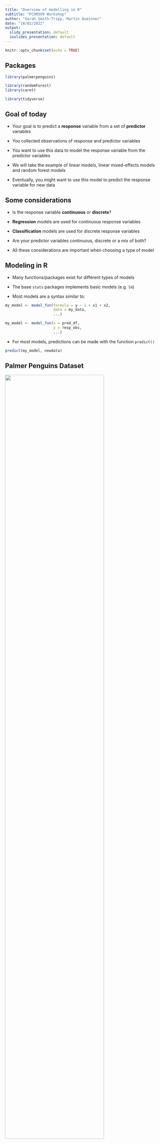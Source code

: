 ```yaml
---
title: "Overview of modelling in R"
subtitle: "FCOR599 Workshop"
author: "Sarah Smith-Tripp, Martin Queinnec"
date: "18/02/2022"
output:
  slidy_presentation: default
  ioslides_presentation: default
---
```


```r
knitr::opts_chunk$set(echo = TRUE)
```

## Packages 

```r
library(palmerpenguins)

library(randomForest)
library(caret)

library(tidyverse)
```

## Goal of today 

- Your goal is to predict a **response** variable from a set of **predictor** variables

- You collected observations of response and predictor variables

- You want to use this data to model the response variable from the predictor variables

- We will take the example of linear models, linear mixed-effects models and random forest models

- Eventually, you might want to use this model to predict the response variable for new data

## Some considerations

- Is the response variable **continuous** or **discrete**? 

- **Regression** models are used for continuous response variables

- **Classification** models are used for discrete response variables

- Are your predictor variables continuous, discrete or a mix of both? 

- All these considerations are important when choosing a type of model

## Modeling in R

- Many functions/packages exist for different types of models

- The base `stats` packages implements basic models (e.g. `lm`)

- Most models are a syntax similar to: 

```r
my_model <- model_fun(formula = y ~ 1 + x1 + x2, 
                      data = my_data, 
                      ...)

my_model <- model_fun(x = pred_df, 
                      y = resp_obs, 
                      ...)
```

- For most models, predictions can be made with the function `predict()`

```r
predict(my_model, newdata)
```

## Palmer Penguins Dataset

![](https://allisonhorst.github.io/palmerpenguins/reference/figures/lter_penguins.png){width=80%}
![](https://allisonhorst.github.io/palmerpenguins/reference/figures/culmen_depth.png){width=80%}

```r
dat <- penguins %>% 
  filter(across(.cols = everything(), ~!is.na(.x)))
```

```r
head(dat)
```

## Linear model

- Let's assume that there is a linear relationship between body mass and bill / flipper dimensions

$Y_{i} = a + \sum_{i}^{u} b_{i} \times X_{i}$


```r
my_lm_model <- lm(body_mass_g ~ 1 + bill_length_mm + bill_depth_mm + flipper_length_mm, 
   data = dat)

summary(my_lm_model)
```

## Linear model with random effects


## Random Forest models

- Random Forest is a type of model that can be used for both regression and classification 

- Forest of decision trees that split the data into subgroups

For a given tree: 

- A **random** sample of the observations is taken

- At each node, **mtry** predictor variables are **randomly** selected and the tree splits the data so that resulting subsgroups are as different from each other as possible and observations falling in the same subgroup are as similar to each other as possible

- If a new observation is ran through the tree, a prediction is made

- We can calculate an out-of-bag error (OOB) on the observations left out. 

Considering the forest: 

- We can run a new observation through all the trees in the forest

- A prediction will be made for this observation by averaging (regression) or taking the most common predicted value (classification)


![](https://www.tibco.com/sites/tibco/files/media_entity/2021-05/random-forest-diagram.svg){width=80%}

## Random Forest - Regression

Let's assume that we want to predict the **body mass** of each penguin based on species, bill length, bill depth, flipper length, sex and the island where the penguin was observed. 

```r
predictor_vars <- dat %>%
  select(species, bill_length_mm, bill_depth_mm, flipper_length_mm, sex, island)

rf_body_mass <- randomForest(x = predictor_vars, 
                             y = dat$body_mass_g)

rf_body_mass
```

What do `Mean of squared residuals` and `% Var explained` mean? 

- Residuals (error): $y_{i} - \hat{y}_{i}$

- Mean square error: $MSE = \frac{\sum{(y_{i} - \hat{y}_{i})^{2}}}{n}$

- Root mean square error: $RMSE = \sqrt{\frac{\sum{(y_{i} - \hat{y}_{i})^{2}}}{n}}$

- Coefficient of determination (i.e. variance explained): $R^{2} = 1 - \frac{\sum{(y_{i} - \hat{y}_{i})^{2}}}{\sum{(y_{i} - \overline{y})^{2}}}$

In the random forest output, these accuracy metrics are calculated from the **out-of-bag data**

## Random Forest - Regression

```r
# Calculate our own summary metrics
obs_pred_df <- data.frame(obs = rf_body_mass$y, 
                          pred = rf_body_mass$predicted)

obs_pred_df <- obs_pred_df %>%
  mutate(residual = obs - pred)

head(obs_pred_df)

# The caret package has functions to calculate R2 and RMSE
obs_pred_df %>%
  summarize(R2 = caret::R2(pred = pred, obs = obs), 
            RMSE = caret::RMSE(pred = pred, obs = obs), 
            ME = mean(residual), 
            MAE = mean(abs(residual)))

# Scatterplot of observed VS predicted values
ggplot(obs_pred_df, aes(x = obs, y = pred)) + 
  geom_point() + 
  geom_abline(linetype = "dashed", color = "red") + 
  coord_equal() + 
  theme_bw() + 
  labs(x = "Observed body mass (g)", 
       y = "Predicted body mass (g)")
```

## Random Forest - Classification

- Let's assume that we want to predict the **species** 

- You need to make sure that the response variable is a **factor** (categorical data)

```r
predictor_vars <- dat %>%
  select(island, bill_length_mm, bill_depth_mm, flipper_length_mm, sex, body_mass_g)

rf_species <- randomForest(x = predictor_vars, 
                             y = dat$species)

rf_species

OA = sum(diag(rf_species$confusion)) / nrow(dat)

(1 - OA)*100

```

## Random Forest - Variable importance

- It is possible to derive a measure of variable importance from a random forest model

- If all the observations for a given predictor variable are permuted, what is the impact on the accuracy of the model? 

```r
importance(rf_body_mass)

varImpPlot(rf_body_mass)
```

```r
importance(rf_species)

varImpPlot(rf_species)
```

## Training and validation sets

- It is important to assess the accuracy of a model of unseen data 

- Most obvious way is to split the observations into training and validation (testing) sets: `caret::createDataPartition()`

![](https://community.alteryx.com/t5/image/serverpage/image-id/71542i222AF143484A2306/image-size/large?v=v2&px=999){width=80%}

- We can also use *cross-validation* (e.g. k-fold CV with k = 4)

![](https://community.alteryx.com/t5/image/serverpage/image-id/71553i43D85DE352069CB9/image-size/large?v=v2&px=999){width=80%}

If interested, have a look at the `caret` or `tidymodels` package

## Save a model 

- Once you have developed a model, you can save it as an RDS file (R object)

```r
readr::save_rds(my_model, file = "path/to/directory/my_model.rds")
```

- You can restore it later on: 

```r
my_model <- readr::read_rds("path/to/directory/my_model.rds")
```

## Make predictions for new data

- We have another data frame with new observations of the predictor variables

- What is the predicted body mass? 

```r
new_obs <- readr::read_rds("../data/new_obs_penguins.rds")

head(new_obs)
```

```r
predict(rf_body_mass, new_obs)
```

## Mapped predictions - Stem density example

- We can also have gridded predictor variables

```r
raster_pred_vars <- terra::rast("../data/r_pred_vars.tif")

raster_pred_vars

terra::plot(terra::subset(raster_pred_vars, c("p95", "cov_2m")))
```

- We load a random forest model predicting stem density for the lidar metrics

```r
rf_dens <- readr::read_rds("../data/rf_dens.rds")

rf_dens
```

- The function `terra::predict` can be used to apply the model across the gridded predictor variables

```r
map_dens <- terra::predict(raster_pred_vars, 
                           rf_dens)

terra::plot(map_dens)
```


